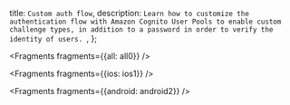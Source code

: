   title: `Custom auth flow`,
  description: `Learn how to customize the authentication flow with Amazon Cognito User Pools to enable custom challenge types, in addition to a password in order to verify the identity of users. `,
};


<Fragments fragments={{all: all0}} />


<Fragments fragments={{ios: ios1}} />


<Fragments fragments={{android: android2}} />